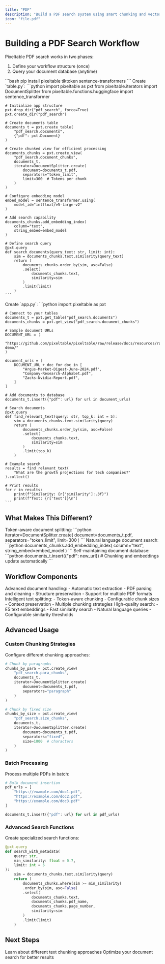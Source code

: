 ```yaml
---
title: "PDF"
description: "Build a PDF search system using smart chunking and vector embeddings"
icon: "file-pdf"
---
```


# Building a PDF Search Workflow

Pixeltable PDF search works in two phases:
1. Define your workflow structure (once)
2. Query your document database (anytime)

<Steps>
  <Step title="Install Dependencies">
    ```bash
    pip install pixeltable tiktoken sentence-transformers
    ```
  </Step>

  <Step title="Define Your Workflow" icon="diagram-project">
    Create `table.py`:
    ```python
    import pixeltable as pxt
    from pixeltable.iterators import DocumentSplitter
    from pixeltable.functions.huggingface import sentence_transformer

    # Initialize app structure
    pxt.drop_dir("pdf_search", force=True)
    pxt.create_dir("pdf_search")

    # Create documents table
    documents_t = pxt.create_table(
        "pdf_search.documents", 
        {"pdf": pxt.Document}
    )

    # Create chunked view for efficient processing
    documents_chunks = pxt.create_view(
        "pdf_search.document_chunks",
        documents_t,
        iterator=DocumentSplitter.create(
            document=documents_t.pdf,
            separators="token_limit",
            limit=300  # Tokens per chunk
        )
    )

    # Configure embedding model
    embed_model = sentence_transformer.using(
        model_id="intfloat/e5-large-v2"
    )

    # Add search capability
    documents_chunks.add_embedding_index(
        column="text",
        string_embed=embed_model
    )

    # Define search query
    @pxt.query
    def search_documents(query_text: str, limit: int):
        sim = documents_chunks.text.similarity(query_text)
        return (
            documents_chunks.order_by(sim, asc=False)
            .select(
                documents_chunks.text,
                similarity=sim
            )
            .limit(limit)
        )
    ```
  </Step>

  <Step title="Use Your Workflow" icon="play">
    Create `app.py`:
    ```python
    import pixeltable as pxt

    # Connect to your tables
    documents_t = pxt.get_table("pdf_search.documents")
    documents_chunks = pxt.get_view("pdf_search.document_chunks")

    # Sample document URLs
    DOCUMENT_URL = (
        "https://github.com/pixeltable/pixeltable/raw/release/docs/resources/rag-demo/"
    )
    
    document_urls = [
        DOCUMENT_URL + doc for doc in [
            "Argus-Market-Digest-June-2024.pdf",
            "Company-Research-Alphabet.pdf",
            "Zacks-Nvidia-Report.pdf",
        ]
    ]

    # Add documents to database
    documents_t.insert({"pdf": url} for url in document_urls)

    # Search documents
    @pxt.query
    def find_relevant_text(query: str, top_k: int = 5):
        sim = documents_chunks.text.similarity(query)
        return (
            documents_chunks.order_by(sim, asc=False)
            .select(
                documents_chunks.text,
                similarity=sim
            )
            .limit(top_k)
        )

    # Example search
    results = find_relevant_text(
        "What are the growth projections for tech companies?"
    ).collect()
    
    # Print results
    for r in results:
        print(f"Similarity: {r['similarity']:.3f}")
        print(f"Text: {r['text']}\n")
    ```
  </Step>
</Steps>

## What Makes This Different?

<CardGroup cols={1}>
  <Card title="Smart Chunking" icon="cut">
    Token-aware document splitting:
    ```python
    iterator=DocumentSplitter.create(
        document=documents_t.pdf,
        separators="token_limit",
        limit=300
    )
    ```
  </Card>

  <Card title="Vector Search" icon="magnifying-glass">
    Natural language document search:
    ```python
    documents_chunks.add_embedding_index(
        column="text",
        string_embed=embed_model
    )
    ```
  </Card>

  <Card title="Auto-updating" icon="arrows-rotate">
    Self-maintaining document database:
    ```python
    documents_t.insert({"pdf": new_url})
    # Chunking and embeddings update automatically
    ```
  </Card>
</CardGroup>

## Workflow Components

<AccordionGroup>
  <Accordion title="PDF Processing" icon="file-pdf">
    Advanced document handling:
    - Automatic text extraction
    - PDF parsing and cleaning
    - Structure preservation
    - Support for multiple PDF formats
  </Accordion>

  <Accordion title="Text Chunking" icon="puzzle-piece">
    Intelligent text splitting:
    - Token-aware chunking
    - Configurable chunk sizes
    - Context preservation
    - Multiple chunking strategies
  </Accordion>

  <Accordion title="Vector Search" icon="network-wired">
    High-quality search:
    - E5 text embeddings
    - Fast similarity search
    - Natural language queries
    - Configurable similarity thresholds
  </Accordion>
</AccordionGroup>

## Advanced Usage

### Custom Chunking Strategies

Configure different chunking approaches:

```python
# Chunk by paragraphs
chunks_by_para = pxt.create_view(
    "pdf_search.para_chunks",
    documents_t,
    iterator=DocumentSplitter.create(
        document=documents_t.pdf,
        separators="paragraph"
    )
)

# Chunk by fixed size
chunks_by_size = pxt.create_view(
    "pdf_search.size_chunks",
    documents_t,
    iterator=DocumentSplitter.create(
        document=documents_t.pdf,
        separators="fixed",
        size=1000  # characters
    )
)
```

### Batch Processing

Process multiple PDFs in batch:

```python
# Bulk document insertion
pdf_urls = [
    "https://example.com/doc1.pdf",
    "https://example.com/doc2.pdf",
    "https://example.com/doc3.pdf"
]

documents_t.insert({"pdf": url} for url in pdf_urls)
```

### Advanced Search Functions

Create specialized search functions:

```python
@pxt.query
def search_with_metadata(
    query: str,
    min_similarity: float = 0.7,
    limit: int = 5
):
    sim = documents_chunks.text.similarity(query)
    return (
        documents_chunks.where(sim >= min_similarity)
        .order_by(sim, asc=False)
        .select(
            documents_chunks.text,
            documents_chunks.pdf_name,
            documents_chunks.page_number,
            similarity=sim
        )
        .limit(limit)
    )
```

## Next Steps

<CardGroup cols={2}>
  <Card title="Chunking Strategies" icon="puzzle-piece" href="/docs/pdf/chunking">
    Learn about different text chunking approaches
  </Card>
  <Card title="Search Optimization" icon="gauge-high" href="/docs/pdf/optimization">
    Optimize your document search for better results
  </Card>
</CardGroup>